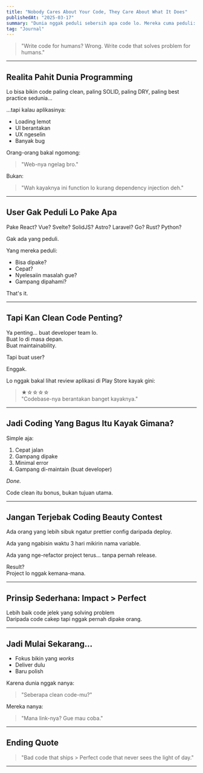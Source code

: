 ```yaml
---
title: "Nobody Cares About Your Code, They Care About What It Does"
publishedAt: "2025-03-17"
summary: "Dunia nggak peduli sebersih apa code lo. Mereka cuma peduli: Bisa dipake nggak?"
tag: "Journal"
---
```



> "Write code for humans? Wrong. Write code that solves problem for humans."

---

## Realita Pahit Dunia Programming

Lo bisa bikin code paling clean, paling SOLID, paling DRY, paling best practice sedunia...

...tapi kalau aplikasinya:
- Loading lemot
- UI berantakan
- UX ngeselin
- Banyak bug

Orang-orang bakal ngomong:

> "Web-nya ngelag bro."

Bukan:

> "Wah kayaknya ini function lo kurang dependency injection deh."

---

## User Gak Peduli Lo Pake Apa

Pake React? Vue? Svelte? SolidJS? Astro? Laravel? Go? Rust? Python?

Gak ada yang peduli.

Yang mereka peduli:
- Bisa dipake?
- Cepat?
- Nyelesaiin masalah gue?
- Gampang dipahami?

That's it.

---

## Tapi Kan Clean Code Penting?

Ya penting... buat developer team lo.  
Buat lo di masa depan.  
Buat maintainability.

Tapi buat user?

Enggak.

Lo nggak bakal lihat review aplikasi di Play Store kayak gini:

> ★☆☆☆☆  
> "Codebase-nya berantakan banget kayaknya."

---

## Jadi Coding Yang Bagus Itu Kayak Gimana?

Simple aja:
1. Cepat jalan
2. Gampang dipake
3. Minimal error
4. Gampang di-maintain (buat developer)

*Done.*

Code clean itu bonus, bukan tujuan utama.

---

## Jangan Terjebak Coding Beauty Contest

Ada orang yang lebih sibuk ngatur prettier config daripada deploy.

Ada yang ngabisin waktu 3 hari mikirin nama variable.

Ada yang nge-refactor project terus... tanpa pernah release.

Result?  
Project lo nggak kemana-mana.

---

## Prinsip Sederhana: Impact > Perfect

Lebih baik code jelek yang solving problem  
Daripada code cakep tapi nggak pernah dipake orang.

---

## Jadi Mulai Sekarang...

- Fokus bikin yang *works*
- Deliver dulu
- Baru polish

Karena dunia nggak nanya:

> "Seberapa clean code-mu?"

Mereka nanya:

> "Mana link-nya? Gue mau coba."

---

## Ending Quote

> "Bad code that ships > Perfect code that never sees the light of day."

---
